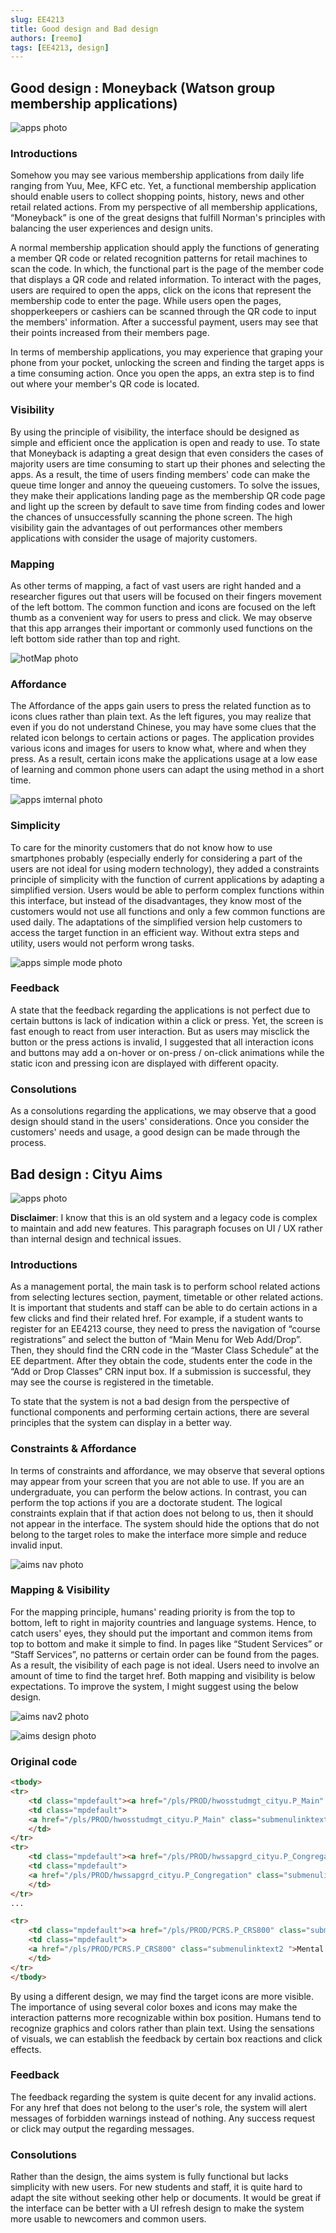 ```yaml
---
slug: EE4213
title: Good design and Bad design
authors: [reemo]
tags: [EE4213, design]
---
```


## Good design : Moneyback (Watson group membership applications)
![apps photo](./chrome_D6sCO9xUzP.png)  

### Introductions
Somehow you may see various membership applications from daily life ranging from Yuu, Mee, KFC etc. Yet, a functional membership application should enable users to collect shopping points, history, news and other retail related actions. From my perspective of all membership applications, “Moneyback” is one of the great designs that fulfill Norman's principles with balancing the user experiences and design units.  

A normal membership application should apply the functions of generating a member QR code or related recognition patterns for retail machines to scan the code. In which, the functional part is the page of the member code that displays a QR code and related information. To interact with the pages, users are required to open the apps, click on the icons that represent the membership code to enter the page. While users open the pages, shopperkeepers or cashiers can be scanned through the QR code to input the members' information. After a successful payment, users may see that their points increased from their members page.  

In terms of membership applications, you may experience that graping your phone from your pocket, unlocking the screen and finding the target apps is a time consuming action. Once you open the apps, an extra step is to find out where your member's QR code is located.  

### Visibility
By using the principle of visibility, the interface should be designed as simple and efficient once the application is open and ready to use. To state that Moneyback is adapting a great design that even considers the cases of majority users are time consuming to start up their phones and selecting the apps. As a result, the time of users finding members' code can make the queue time longer and annoy the queueing customers. To solve the issues, they make their applications landing page as the membership QR code page and light up the screen by default to save time from finding codes and lower the chances of unsuccessfully scanning the phone screen. The high visibility gain the advantages of out performances other members applications with consider the usage of majority customers.  


### Mapping
As other terms of mapping, a fact of vast users are right handed and a researcher figures out that users will be focused on their fingers movement of the left bottom. The common function and icons are focused on the left thumb as a convenient way for users to press and click. We may observe that this app arranges their important or commonly used functions on the left bottom side rather than top and right.  
  
![hotMap photo](./chrome_pvZFkBzTRB.png)    

### Affordance
The Affordance of the apps gain users to press the related function as to icons clues rather than plain text. As the left figures, you may realize that even if you do not understand Chinese, you may have some clues that the related icon belongs to certain actions or pages. The application provides various icons and images for users to know what, where and when they press. As a result, certain icons make the applications usage at a low ease of learning and common phone users can adapt the using method in a short time.  

![apps imternal photo](./chrome_POiqrX8zEi.png)     

### Simplicity
To care for the minority customers that do not know how to use smartphones probably (especially enderly for considering a part of the users are not ideal for using modern technology), they added a constraints principle of simplicity with the function of current applications by adapting a simplified version. Users would be able to perform complex functions within this interface, but instead of the disadvantages, they know most of the customers would not use all functions and only a few common functions are used daily. The adaptations of the simplified version help customers to access the target function in an efficient way. Without extra steps and utility, users would not perform wrong tasks.  

![apps simple mode photo](./chrome_mITCynR3tA.png)  

### Feedback
A state that the feedback regarding the applications is not perfect due to certain buttons is lack of indication within a click or press. Yet, the screen is fast enough to react from user interaction. But as users may misclick the button or the press actions is invalid, I suggested that all interaction icons and buttons may add a on-hover or on-press / on-click animations while the static icon and pressing icon are displayed with different opacity.   

### Consolutions
As a consolutions regarding the applications, we may observe that a good design should stand in the users' considerations. Once you consider the customers' needs and usage, a good design can be made through the process.  

## Bad design : Cityu Aims  

![apps photo](./chrome_4BQKBpFlUt.png)    

**Disclaimer**: I know that this is an old system and a legacy code is complex to maintain and add new features. This paragraph focuses on UI / UX rather than internal design and technical issues.  

### Introductions
As a management portal, the main task is to perform school related actions from selecting lectures section, payment, timetable or other related actions. It is important that students and staff can be able to do certain actions in a few clicks and find their related href. For example, if a student wants to register for an EE4213 course, they need to press the navigation of “course registrations” and select the button of “Main Menu for Web Add/Drop”.  Then, they should find the CRN code in the “Master Class Schedule” at the EE department. After they obtain the code, students enter the code in the “Add or Drop Classes” CRN input box. If a submission is successful, they may see the course is registered in the timetable.  

To state that the system is not a bad design from the perspective of functional components and performing certain actions, there are several principles that the system can display in a better way.  

### Constraints & Affordance  
In terms of constraints and affordance, we may observe that several options may appear from your screen that you are not able to use. If you are an undergraduate, you can perform the below actions. In contrast, you can perform the top actions if you are a doctorate student. The logical constraints explain that if that action does not belong to us, then it should not appear in the interface. The system should hide the options that do not belong to the target roles to make the interface more simple and reduce invalid input.  

![aims nav photo](./chrome_kqMq6w8Bqj.png)     

### Mapping & Visibility
For the mapping principle, humans' reading priority is from the top to bottom, left to right in majority countries and language systems. Hence, to catch users' eyes, they should put the important and common items from top to bottom and make it simple to find. In pages like “Student Services” or “Staff Services”, no patterns or certain order can be found from the pages. As a result, the visibility of each page is not ideal. Users need to involve an amount of time to find the target href. Both mapping and visibility is below expectations. To improve the system, I might suggest using the below design.  

![aims nav2 photo](./chrome_CMz1OWte6T.png)  

![aims design photo](./chrome_gDgHzr5DyJ.png)  

### Original code
```html
<tbody>
<tr>
    <td class="mpdefault"><a href="/pls/PROD/hwosstudmgt_cityu.P_Main" class="submenulinktext2 "><img src="/gengifs/hwggbbal.gif" alt="Blue ball graphic" class="headerImg" title="Blue ball graphic" name="Blue Ball" hspace="0" vspace="0" border="0" height="10" width="10"></a></td>
    <td class="mpdefault">
    <a href="/pls/PROD/hwosstudmgt_cityu.P_Main" class="submenulinktext2 ">Student Helper and Campus Internship Scheme</a>
    </td>
</tr>
<tr>
    <td class="mpdefault"><a href="/pls/PROD/hwssapgrd_cityu.P_Congregation" class="submenulinktext2 "><img src="/gengifs/hwggbbal.gif" alt="Blue ball graphic" class="headerImg" title="Blue ball graphic" name="Blue Ball" hspace="0" vspace="0" border="0" height="10" width="10"></a></td>
    <td class="mpdefault">
    <a href="/pls/PROD/hwssapgrd_cityu.P_Congregation" class="submenulinktext2 ">Confirmation of Commencement Attendance</a>
    </td>
</tr>
...

<tr>
    <td class="mpdefault"><a href="/pls/PROD/PCRS.P_CRS800" class="submenulinktext2 "><img src="/gengifs/hwggbbal.gif" alt="Blue ball graphic" class="headerImg" title="Blue ball graphic" name="Blue Ball" hspace="0" vspace="0" border="0" height="10" width="10"></a></td>
    <td class="mpdefault">
    <a href="/pls/PROD/PCRS.P_CRS800" class="submenulinktext2 ">Mental Assessment Corner</a>
    </td>
</tr>
</tbody>
```

By using a different design, we may find the target icons are more visible. The importance of using several color boxes and icons may make the interaction patterns more recognizable within box position. Humans tend to recognize graphics and colors rather than plain text. Using the sensations of visuals, we can establish the feedback by certain box reactions and click effects.  

### Feedback  
The feedback regarding the system is quite decent for any invalid actions. For any href that does not belong to the user's role, the system will alert messages of forbidden warnings instead of nothing. Any success request or click may output the regarding messages.  

### Consolutions
Rather than the design, the aims system is fully functional but lacks simplicity with new users. For new students and staff, it is quite hard to adapt the site without seeking other help or documents. It would be great if the interface can be better with a UI refresh design to make the system more usable to newcomers and common users.  
